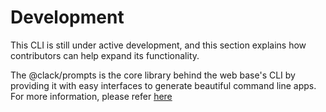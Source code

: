 # Development
This CLI is still under active development, and this section explains how contributors can help expand its functionality.

The @clack/prompts is the core library behind the web base's CLI by providing it with easy interfaces to generate beautiful command line apps.
For more information, please refer [here](http://npmjs.com/package/@clack/prompts)
